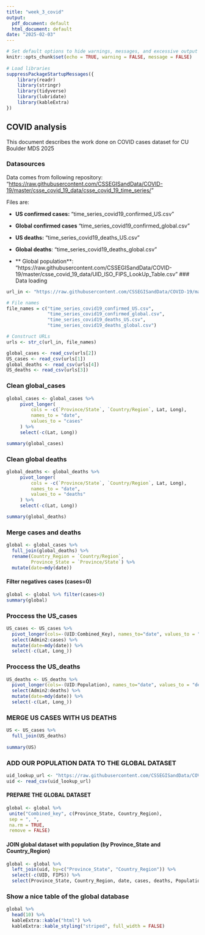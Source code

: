 ```yaml
---
title: "week_3_covid"
output:
  pdf_document: default
  html_document: default
date: "2025-02-03"
---
```


```r
# Set default options to hide warnings, messages, and excessive output
knitr::opts_chunk$set(echo = TRUE, warning = FALSE, message = FALSE)
 
# Load libraries
suppressPackageStartupMessages({
    library(readr)
    library(stringr)
    library(tidyverse)
    library(lubridate)
    library(kableExtra)
})
```

## COVID analysis

This document describes the work done on COVID cases dataset for CU Boulder MDS 2025

### Datasources

Data comes from following repository: "<https://raw.githubusercontent.com/CSSEGISandData/COVID-19/master/csse_covid_19_data/csse_covid_19_time_series/>"

Files are:

-   **US confirmed cases:** "time_series_covid19_confirmed_US.csv"

-   **Global confirmed cases** "time_series_covid19_confirmed_global.csv"

-   **US deaths:** "time_series_covid19_deaths_US.csv"

-   **Global deaths**: "time_series_covid19_deaths_global.csv"

-   ** Global population**: "https://raw.githubusercontent.com/CSSEGISandData/COVID-19/master/csse_covid_19_data/UID_ISO_FIPS_LookUp_Table.csv"
### Data loading

```r
url_in <- "https://raw.githubusercontent.com/CSSEGISandData/COVID-19/master/csse_covid_19_data/csse_covid_19_time_series/"

# File names
file_names = c("time_series_covid19_confirmed_US.csv",  
               "time_series_covid19_confirmed_global.csv", 
               "time_series_covid19_deaths_US.csv",  
               "time_series_covid19_deaths_global.csv")

# Construct URLs
urls <- str_c(url_in, file_names)

global_cases <- read_csv(urls[2])
US_cases <- read_csv(urls[1])
global_deaths <- read_csv(urls[4])
US_deaths <- read_csv(urls[3])

```

### Clean global_cases

```r
global_cases <- global_cases %>%
     pivot_longer(
         cols = -c(`Province/State`, `Country/Region`, Lat, Long),
         names_to = "date",
         values_to = "cases"
     ) %>%
     select(-c(Lat, Long))

summary(global_cases)
```

### Clean global deaths

```r

global_deaths <- global_deaths %>%
     pivot_longer(
         cols = -c(`Province/State`, `Country/Region`, Lat, Long),
         names_to = "date",
         values_to = "deaths"
     ) %>%
     select(-c(Lat, Long))

summary(global_deaths)
```
### Merge cases and deaths

```r

global <- global_cases %>% 
  full_join(global_deaths) %>%
  rename(Country_Region = `Country/Region`,
         Province_State = `Province/State`) %>%
  mutate(date=mdy(date))
```
#### Filter negatives cases (cases=0)
```r

global <- global %>% filter(cases>0)         
summary(global)
```
### Proccess the US_cases
```r
US_cases <- US_cases %>% 
  pivot_longer(cols=-(UID:Combined_Key), names_to="date", values_to = "cases")%>%
  select(Admin2:cases) %>%
  mutate(date=mdy(date)) %>%
  select(-c(Lat, Long_))
```

### Proccess the US_deaths
```r
US_deaths <- US_deaths %>% 
  pivot_longer(cols=-(UID:Population), names_to="date", values_to = "deaths")%>%
  select(Admin2:deaths) %>%
  mutate(date=mdy(date)) %>%
  select(-c(Lat, Long_))
```
### MERGE US CASES WITH US DEATHS
```r

US <- US_cases %>%
  full_join(US_deaths)
         
summary(US)
```
### ADD OUR POPULATION DATA TO THE GLOBAL DATASET
```r
uid_lookup_url <- "https://raw.githubusercontent.com/CSSEGISandData/COVID-19/master/csse_covid_19_data/UID_ISO_FIPS_LookUp_Table.csv"
uid <- read_csv(uid_lookup_url)
```

#### PREPARE THE GLOBAL DATASET
```r
global <- global %>%
 unite("Combined_key", c(Province_State, Country_Region),
 sep = ", ",
 na.rm = TRUE,
 remove = FALSE)
```

#### JOIN global dataset with population (by Province_State and Country_Region)
```r
global <- global %>%
  left_join(uid, by=c("Province_State", "Country_Region")) %>%
  select(-c(UID, FIPS)) %>%
  select(Province_State, Country_Region, date, cases, deaths, Population, Combined_Key)
```

### Show a nice table of the global database
```r
global %>%
  head(10) %>%
  kableExtra::kable("html") %>%
  kableExtra::kable_styling("striped", full_width = FALSE)
```
